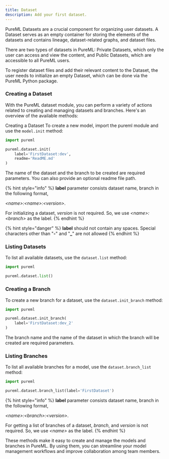 ```yaml
---
title: Dataset
description: Add your first dataset.
---
```


PureML Datasets are a crucial component for organizing user datasets. A Dataset serves as an empty container for storing the elements of the datasets and contains lineage, dataset-related graphs, and dataset files.

There are two types of datasets in PureML: Private Datasets, which only the user can access and view the content, and Public Datasets, which are accessible to all PureML users.

To register dataset files and add their relevant content to the Dataset, the user needs to initialize an empty Dataset, which can be done via the PureML Python package.

### Creating a Dataset

With the PureML dataset module, you can perform a variety of actions related to creating and managing datasets and branches. Here's an overview of the available methods:

Creating a Dataset To create a new model, import the pureml module and use the `model.init` method:

```python
import pureml

pureml.dataset.init(
    label='FirstDataset:dev',
    readme='ReadME.md'
)
```

The name of the dataset and the branch to be created are required parameters. You can also provide an optional readme file path.

{% hint style="info" %}
**label** parameter consists dataset name, branch in the following format,&#x20;

_\<name>:\<name>:\<version>_.&#x20;

For initializing a dataset, _version_ is not required. So, we use _\<name>:\<branch>_ as the label.
{% endhint %}

{% hint style="danger" %}
**label** should not contain any spaces. Special characters other than "**-**" and "**\_**" are not allowed
{% endhint %}

### Listing Datasets&#x20;

To list all available datasets, use the `dataset.list` method:

```python
import pureml

pureml.dataset.list()
```

### Creating a Branch

To create a new branch for a dataset, use the `dataset.init_branch` method:

```python
import pureml

pureml.dataset.init_branch(
    label='FirstDataset:dev_2'
)
```

The branch name and the name of the dataset in which the branch will be created are required parameters.

### Listing Branches&#x20;

To list all available branches for a model, use the `dataset.branch_list` method:

```python
import pureml

pureml.dataset.branch_list(label='FirstDataset')
```

{% hint style="info" %}
**label** parameter consists dataset name, branch in the following format,&#x20;

_\<name>:\<branch>:\<version>_.&#x20;

For getting a list of branches of a dataset, _branch_, and _version_ is not required. So, we use _\<name>_ as the label.
{% endhint %}

These methods make it easy to create and manage the models and branches in PureML. By using them, you can streamline your model management workflows and improve collaboration among team members.

